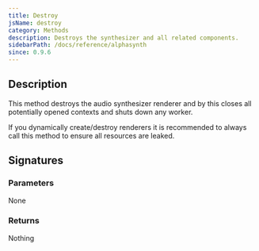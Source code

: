 ```yaml
---
title: Destroy
jsName: destroy
category: Methods
description: Destroys the synthesizer and all related components.
sidebarPath: /docs/reference/alphasynth
since: 0.9.6
---
```



## Description
This method destroys the audio synthesizer renderer and by this closes all potentially opened
contexts and shuts down any worker. 

If you dynamically create/destroy renderers it is recommended to always call this method
to ensure all resources are leaked. 

## Signatures

<TypeTable>
    <TypeRow type="net" name="void Destroy()" />
    <TypeRow type="js" name="function destroy()" />
</TypeTable>

### Parameters
None

### Returns
Nothing